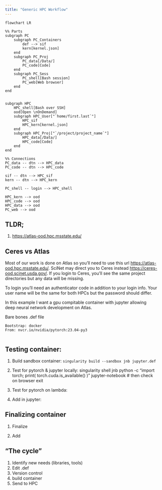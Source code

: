 ---
title: "Generic HPC Workflow"
---


```{mermaid}
flowchart LR

%% Parts
subgraph PC
	subgraph PC_Containers
		def --> sif
		kern[kernel.json]
	end
	subgraph PC_Proj
		PC_data[/Data/]
		PC_code[Code]
	end
	subgraph PC_Sess
		PC_shell[Bash session]
		PC_web[Web browser]
	end
end


subgraph HPC
	HPC_shell[Bash over SSH]
	ood[Open \nOnDemand]
	subgraph HPC_User["`home/first.last`"]
		HPC_sif
		HPC_kern[kernel.json]
	end
	subgraph HPC_Proj["`/project/project_name`"]
		HPC_data[/Data/]
		HPC_code[Code]		
	end
end

%% Connections
PC_data -- dtn --> HPC_data
PC_code -- dtn --> HPC_code

sif -- dtn --> HPC_sif
kern -- dtn --> HPC_kern

PC_shell -- login --> HPC_shell

HPC_kern --> ood
HPC_code --> ood
HPC_data --> ood 
PC_web --> ood
```

## TLDR;

1.  <https://atlas-ood.hpc.msstate.edu/>

## Ceres vs Atlas

Most of our work is done on Atlas so you'll need to use this url <https://atlas-ood.hpc.msstate.edu/>. SciNet may direct you to Ceres instead <https://ceres-ood.scinet.usda.gov/>. If you login to Ceres, you'll see the same project directories but any data will be missing.

To login you'll need an authenticator code in addition to your login info. Your user name will be the same for both HPCs but the password should differ.


In this example I want a gpu compitable container with jupyter allowing deep neural network development on Atlas.

Bare bones .def file

```         
Bootstrap: docker
From: nvcr.io/nvidia/pytorch:23.04-py3


```

## Testing container:

1.  Build sandbox container: `singularity build --sandbox jnb jupyter.def`

2.  Test for pytorch & jupyter locally:
singularity shell jnb
python -c "import torch; print( torch.cuda.is_available() )"
jupyter-notebook # then check on browser
exit

3.  Test for pytorch on lambda:

4.  Add in jupyter:






## Finalizing container
1. Finalize


1. Add 




## "The cycle"
1. Identify new needs (libraries, tools)
1. Edit .def 
1. Version control 
1. build container
1. Send to HPC

